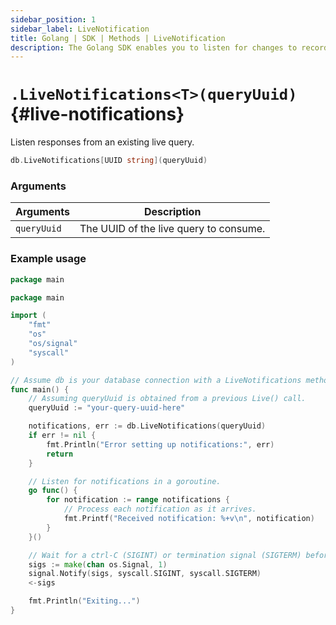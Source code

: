 ```yaml
---
sidebar_position: 1
sidebar_label: LiveNotification
title: Golang | SDK | Methods | LiveNotification
description: The Golang SDK enables you to listen for changes to records in a table.
---
```



# `.LiveNotifications<T>(queryUuid)` {#live-notifications}

Listen responses from an existing live query.

```go title="Method Syntax"
db.LiveNotifications[UUID string](queryUuid)
```

### Arguments
<table>
    <thead>
        <tr>
            <th colspan="2" scope="col">Arguments</th>
            <th colspan="2" scope="col">Description</th>
        </tr>
    </thead>  
    <tbody>
        <tr>
            <td colspan="2" scope="col" scope="row" data-label="Arguments">
                <code>queryUuid</code>
                <Label label="required" />
            </td>
            <td colspan="2" scope="col" scope="row" data-label="Description">
                The UUID of the live query to consume.
            </td>
        </tr>
    </tbody>
</table>

### Example usage

```go title="Example"
package main

package main

import (
	"fmt"
	"os"
	"os/signal"
	"syscall"
)

// Assume db is your database connection with a LiveNotifications method.
func main() {
	// Assuming queryUuid is obtained from a previous Live() call.
	queryUuid := "your-query-uuid-here"

	notifications, err := db.LiveNotifications(queryUuid)
	if err != nil {
		fmt.Println("Error setting up notifications:", err)
		return
	}

	// Listen for notifications in a goroutine.
	go func() {
		for notification := range notifications {
			// Process each notification as it arrives.
			fmt.Printf("Received notification: %+v\n", notification)
		}
	}()

	// Wait for a ctrl-C (SIGINT) or termination signal (SIGTERM) before exiting.
	sigs := make(chan os.Signal, 1)
	signal.Notify(sigs, syscall.SIGINT, syscall.SIGTERM)
	<-sigs

	fmt.Println("Exiting...")
}
